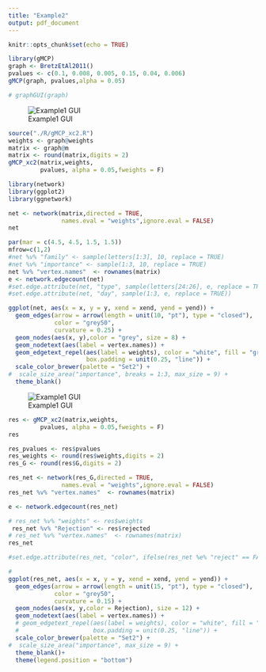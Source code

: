 ```yaml
---
title: "Example2"
output: pdf_document
---
```


```r
knitr::opts_chunk$set(echo = TRUE)
```

```r
library(gMCP)
graph <- BretzEtAl2011()
pvalues <- c(0.1, 0.008, 0.005, 0.15, 0.04, 0.006)
gMCP(graph, pvalues,alpha = 0.05)

# graphGUI(graph)
```
![Example1 GUI](./Ex2.png)



```r
source("./R/gMCP_xc2.R")
weights <- graph@weights
matrix <- graph@m
matrix <- round(matrix,digits = 2)
gMCP_xc2(matrix,weights, 
         pvalues, alpha = 0.05,fweights = F) 

```


```r
library(network)
library(ggplot2)
library(ggnetwork)
```


```r
net <- network(matrix,directed = TRUE,
               names.eval = "weights",ignore.eval = FALSE)
net
```



```r
par(mar = c(4.5, 4.5, 1.5, 1.5))
mfrow=c(1,2)
#net %v% "family" <- sample(letters[1:3], 10, replace = TRUE)
#net %v% "importance" <- sample(1:3, 10, replace = TRUE)
net %v% "vertex.names"  <- rownames(matrix)
e <- network.edgecount(net)
#set.edge.attribute(net, "type", sample(letters[24:26], e, replace = TRUE))
#set.edge.attribute(net, "day", sample(1:3, e, replace = TRUE))

ggplot(net, aes(x = x, y = y, xend = xend, yend = yend)) +
  geom_edges(arrow = arrow(length = unit(10, "pt"), type = "closed"),
             color = "grey50",
             curvature = 0.25) +
  geom_nodes(aes(x, y),color = "grey", size = 8) +
  geom_nodetext(aes(label = vertex.names)) +
  geom_edgetext_repel(aes(label = weights), color = "white", fill = "grey25",
                      box.padding = unit(0.25, "line")) +
  scale_color_brewer(palette = "Set2") +
#  scale_size_area("importance", breaks = 1:3, max_size = 9) +
  theme_blank()
```

![Example1 GUI](./Ex2_2.png)
```r
res <- gMCP_xc2(matrix,weights, 
         pvalues, alpha = 0.05,fweights = F)
res
```


```r
res_pvalues <- res$pvalues
res_weights <- round(res$weights,digits = 2)
res_G <- round(res$G,digits = 2)

res_net <- network(res_G,directed = TRUE,
               names.eval = "weights",ignore.eval = FALSE)
res_net %v% "vertex.names"  <- rownames(matrix)

e <- network.edgecount(res_net)

# res_net %v% "weights" <- res$weights
 res_net %v% "Rejection" <- res$rejected
# res_net %v% "vertex.names"  <- rownames(matrix)
res_net

```


```r
#set.edge.attribute(res_net, "color", ifelse(res_net %e% "reject" == FALSE, "red", "grey75"))

# 
ggplot(res_net, aes(x = x, y = y, xend = xend, yend = yend)) +
  geom_edges(arrow = arrow(length = unit(15, "pt"), type = "closed"),
             color = "grey50",
             curvature = 0.15) +
  geom_nodes(aes(x, y,color = Rejection), size = 12) +
  geom_nodetext(aes(label = vertex.names)) +
  # geom_edgetext_repel(aes(label = weights), color = "white", fill = "grey25",
  #                     box.padding = unit(0.25, "line")) +
  scale_color_brewer(palette = "Set2") +
#  scale_size_area("importance", max_size = 9) +
  theme_blank()+
  theme(legend.position = "bottom")

```
